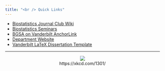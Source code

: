 ```yaml
---
title: "<br /> Quick Links"
---
```




- [Biostatistics Journal Club Wiki](https://biostat.app.vumc.org/wiki/Main/JournalClub)
- [Biostatistics Seminars](https://biostat.app.vumc.org/wiki/Main/WednesdaySeminarSeries)
- [BGSA on Vanderbilt AnchorLink](https://anchorlink.vanderbilt.edu/organization/biostatistics)
- [Department Website](https://www.vanderbilt.edu/biostatistics-graduate/)
- [Vanderbilt LaTeX Dissertation Template](https://github.com/hootener/LaTeX-Vanderbilt-Dissertation-Format)

----

<center><img src="https://imgs.xkcd.com/comics/file_extensions.png"><br />
https://xkcd.com/1301/
</center>